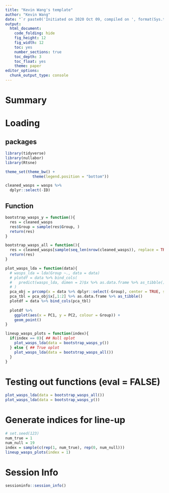 ```yaml
---
title: "Kevin Wang's template"
author: "Kevin Wang"
date: "`r paste0('Initiated on 2020 Oct 09, compiled on ', format(Sys.time(), '%Y %b %d'))`"
output:
  html_document:
    code_folding: hide
    fig_height: 12
    fig_width: 12
    toc: yes
    number_sections: true
    toc_depth: 3
    toc_float: yes
    theme: paper
editor_options: 
  chunk_output_type: console
---
```


# Summary

# Loading 

## packages
```r
library(tidyverse)
library(nullabor)
library(Rtsne)

theme_set(theme_bw() +
            theme(legend.position = "bottom"))

cleaned_wasps = wasps %>% 
  dplyr::select(-ID)
```

## Function
```r
bootstrap_wasps_y = function(){
  res = cleaned_wasps
  res$Group = sample(res$Group, )
  return(res)
}

bootstrap_wasps_all = function(){
  res = cleaned_wasps[sample(seq_len(nrow(cleaned_wasps)), replace = TRUE), ]
  return(res)
}

plot_wasps_lda = function(data){
  # wasps_lda = lda(Group ~., data = data)
  # plotdf = data %>% bind_cols(
  #   predict(wasps_lda, dimen = 2)$x %>% as.data.frame %>% as_tibble()
  # )
  pca_obj = prcomp(x = data %>% dplyr::select(-Group), center = TRUE, scale. = TRUE)
  pca_tbl = pca_obj$x[,1:2] %>% as.data.frame %>% as_tibble()
  plotdf = data %>% bind_cols(pca_tbl)
  
  plotdf %>% 
    ggplot(aes(x = PC1, y = PC2, colour = Group)) +
    geom_point()
}

lineup_wasps_plots = function(index){
  if(index == 0){ ## Null oplot
    plot_wasps_lda(data = bootstrap_wasps_y())
  } else { ## True oplot
    plot_wasps_lda(data = bootstrap_wasps_all())
  }
}
```

# Testing out functions (eval = FALSE)
```r
plot_wasps_lda(data = bootstrap_wasps_all())
plot_wasps_lda(data = bootstrap_wasps_y())
```

# Generate indices for line-up
```r
# set.seed(123)
num_true = 1
num_null = 19
index = sample(c(rep(1, num_true), rep(0, num_null)))
lineup_wasps_plots(index = 1)
```



# Session Info
```r
sessioninfo::session_info()
```

